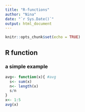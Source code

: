 ```yaml
---
title: "R-functions"
author: "Nina"
date: "`r Sys.Date()`"
output: html_document
---
```


```r
knitr::opts_chunk$set(echo = TRUE)
```

## R function

### a simple example
```r
avg<- function(x){ #avg 
  s<- sum(x)
  n<- length(x)
  s/n
}
x<- 1:5
avg(x)
```


